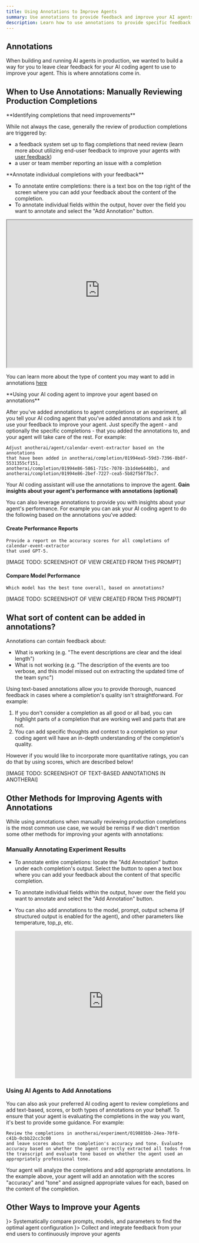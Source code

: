```yaml
---
title: Using Annotations to Improve Agents
summary: Use annotations to provide feedback and improve your AI agents
description: Learn how to use annotations to provide specific feedback on completions and experiments, enabling your AI coding agent to improve your agents based on real-world performance
---
```



## Annotations

When building and running AI agents in production, we wanted to build a way for you to leave clear feedback for your AI coding agent to use to improve your agent. This is where annotations come in.

## When to Use Annotations: Manually Reviewing Production Completions

<Steps>
<Step>
**Identifying completions that need improvements**

While not always the case, generally the review of production completions are triggered by:
- a feedback system set up to flag completions that need review (learn more about utilizing end-user feedback to improve your agents with [user feedback](/use-cases/user-feedback))
- a user or team member reporting an issue with a completion

</Step>
<Step>
**Annotate individual completions with your feedback**

- To annotate entire completions: there is a text box on the top right of the screen where you can add your feedback about the content of the completion.
- To annotate individual fields within the output, hover over the field you want to annotate and select the "Add Annotation" button. 

<iframe src="https://customer-turax1sz4f7wbpuv.cloudflarestream.com/72270b5b80230702252f69c9c3f4a20a/iframe" width="100%"
height="400" style={{border: 0}} allowFullScreen></iframe>

You can learn more about the type of content you may want to add in annotations [here](#what-sort-of-content-can-be-added-in-annotations)

</Step>
<Step> 
**Using your AI coding agent to improve your agent based on annotations**

After you've added annotations to agent completions or an experiment, all you tell your AI coding agent that you've added annotations and ask it to use your feedback to improve your agent. Just specify the agent - and optionally the specific completions - that you added the annotations to, and your agent will take care of the rest. For example:

```
Adjust anotherai/agent/calendar-event-extractor based on the annotations 
that have been added in anotherai/completion/01994ea5-59d3-7396-8b8f-5531355cf151, 
anotherai/completion/01994e86-5861-715c-7078-1b1d4e6440b1, and 
anotherai/completion/01994e86-2bef-7227-cea5-5b82f56f7bc7.
```

Your AI coding assistant will use the annotations to improve the agent.
</Step>
<Step>
**Gain insights about your agent's performance with annotations (optional)**

You can also leverage annotations to provide you with insights about your agent's performance. For example you can ask your AI coding agent to do the following based on the annotations you've added:

#### **Create Performance Reports**

```
Provide a report on the accuracy scores for all completions of calendar-event-extractor 
that used GPT-5. 
```
[IMAGE TODO: SCREENSHOT OF VIEW CREATED FROM THIS PROMPT]

#### **Compare Model Performance**

```
Which model has the best tone overall, based on annotations?
```
[IMAGE TODO: SCREENSHOT OF VIEW CREATED FROM THIS PROMPT]

</Step>
</Steps>

## What sort of content can be added in annotations?

Annotations can contain feedback about:
- What is working (e.g. "The event descriptions are clear and the ideal length")
- What is not working (e.g. "The description of the events are too verbose, and this model missed out on extracting the updated time of the team sync")

Using text-based annotations allow you to provide thorough, nuanced feedback in cases where a completion's quality isn't straightforward. For example:
1. If you don't consider a completion as all good or all bad, you can highlight parts of a completion that are working well and parts that are not.
2. You can add specific thoughts and context to a completion so your coding agent will have an in-depth understanding of the completion's quality.

However if you would like to incorporate more quantitative ratings, you can do that by using scores, which are described below!

[IMAGE TODO: SCREENSHOT OF TEXT-BASED ANNOTATIONS IN ANOTHERAI]


## Other Methods for Improving Agents with Annotations

While using annotations when manually reviewing production completions is the most common use case, we would be remiss if we didn't mention some other methods for improving your agents with annotations:

### Manually Annotating Experiment Results

- To annotate entire completions: locate the "Add Annotation" button under each completion's output. Select the button to open a text box where you can add your feedback about the content of that specific completion. 
- To annotate individual fields within the output, hover over the field you want to annotate and select the "Add Annotation" button.
- You can also add annotations to the model, prompt, output schema (if structured output is enabled for the agent), and other parameters like temperature, top_p, etc.

  <iframe src="https://customer-turax1sz4f7wbpuv.cloudflarestream.com/e123814e5c765505fa03443864bb2397/iframe" width="100%"
  height="400" frameBorder="0" allowFullScreen></iframe>

### Using AI Agents to Add Annotations

You can also ask your preferred AI coding agent to review completions and add text-based, scores, or both types of annotations on your behalf. To ensure that your agent is evaluating the completions in the way you want, it's best to provide some guidance. For example:

```
Review the completions in anotherai/experiment/019885bb-24ea-70f8-c41b-0cbb22cc3c00 
and leave scores about the completion's accuracy and tone. Evaluate accuracy based on whether the agent correctly extracted all todos from the transcript and evaluate tone based on whether the agent used an appropriately professional tone.
```

Your agent will analyze the completions and add appropriate annotations. In the example above, your agent will add an annotation with the scores "accuracy" and "tone" and assigned appropriate values for each, based on the content of the completion. 

## Other Ways to Improve your Agents

<Cards>
  <Card title="Using Experiments" href="/use-cases/fundamentals/experiments" icon={<FlaskRound />}>
    Systematically compare prompts, models, and parameters to find the optimal agent configuration
  </Card>
  <Card title="End-User Feedback" href="/use-cases/user-feedback" icon={<MessageSquarePlus />}>
    Collect and integrate feedback from your end users to continuously improve your agents
  </Card>
</Cards>
